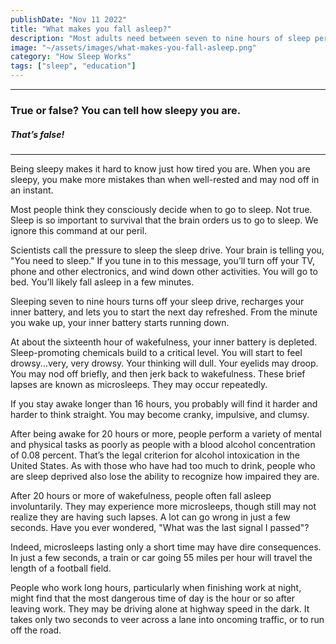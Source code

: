 ```yaml
---
publishDate: "Nov 11 2022"
title: "What makes you fall asleep?"
description: "Most adults need between seven to nine hours of sleep per day, ideally at night, to feel optimally alert and perform at their best, according to Daniel Cohen, MD, MMSc, formerly of Harvard."
image: "~/assets/images/what-makes-you-fall-asleep.png"
category: "How Sleep Works"
tags: ["sleep", "education"]
---
```

----
### True or false? You can tell how sleepy you are.
##### That’s false!
----
Being sleepy makes it hard to know just how tired you are. When you are sleepy, you make more mistakes than when well-rested and may nod off in an instant.

Most people think they consciously decide when to go to sleep. Not true. Sleep is so important to survival that the brain orders us to go to sleep. We ignore this command at our peril.

Scientists call the pressure to sleep the sleep drive. Your brain is telling you, "You need to sleep." If you tune in to this message, you’ll turn off your TV, phone and other electronics, and wind down other activities. You will go to bed. You’ll likely fall asleep in a few minutes.

Sleeping seven to nine hours turns off your sleep drive, recharges your inner battery, and lets you to start the next day refreshed. From the minute you wake up, your inner battery starts running down.

At about the sixteenth hour of wakefulness, your inner battery is depleted. Sleep-promoting chemicals build to a critical level. You will start to feel drowsy...very, very drowsy. Your thinking will dull. Your eyelids may droop. You may nod off briefly, and then jerk back to wakefulness. These brief lapses are known as microsleeps. They may occur repeatedly.

If you stay awake longer than 16 hours, you probably will find it harder and harder to think straight. You may become cranky, impulsive, and clumsy.

After being awake for 20 hours or more, people perform a variety of mental and physical tasks as poorly as people with a blood alcohol concentration of 0.08 percent. That’s the legal criterion for alcohol intoxication in the United States. As with those who have had too much to drink, people who are sleep deprived also lose the ability to recognize how impaired they are.

After 20 hours or more of wakefulness, people often fall asleep involuntarily. They may experience more microsleeps, though still may not realize they are having such lapses. A lot can go wrong in just a few seconds. Have you ever wondered, "What was the last signal I passed"?

Indeed, microsleeps lasting only a short time may have dire consequences. In just a few seconds, a train or car going 55 miles per hour will travel the length of a football field.

People who work long hours, particularly when finishing work at night, might find that the most dangerous time of day is the hour or so after leaving work. They may be driving alone at highway speed in the dark. It takes only two seconds to veer across a lane into oncoming traffic, or to run off the road.
